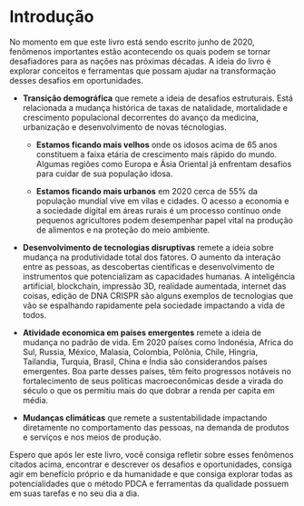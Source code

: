 # Introdução {#sec-intro .unnumbered}

No momento em que este livro está sendo escrito junho de 2020, fenômenos importantes estão acontecendo os quais podem se tornar desafiadores para as nações nas próximas décadas. A ideia do livro é explorar conceitos e ferramentas que possam ajudar na transformação desses desafios em oportunidades.

-   **Transição demográfica** que remete a ideia de desafios estruturais. Está relacionada a mudança histórica de taxas de natalidade, mortalidade e crescimento populacional decorrentes do avanço da medicina, urbanização e desenvolvimento de novas técnologias.

    -   **Estamos ficando mais velhos** onde os idosos acima de 65 anos constituem a faixa etária de crescimento mais rápido do mundo. Algumas regiões como Europa e Ásia Oriental já enfrentam desafios para cuidar de sua população idosa.

    -   **Estamos ficando mais urbanos** em 2020 cerca de 55% da população mundial vive em vilas e cidades. O acesso a economia e a sociedade digital em áreas rurais é um processo contínuo onde pequenos agricultores podem desempenhar papel vital na produção de alimentos e na proteção do meio ambiente.

-   **Desenvolvimento de tecnologias disruptivas** remete a ideia sobre mudança na produtividade total dos fatores. O aumento da interação entre as pessoas, as descobertas científicas e desenvolvimento de instrumentos que potencializam as capacidades humanas. A inteligência artificial, blockchain, impressão 3D, realidade aumentada, internet das coisas, edição de DNA CRISPR são alguns exemplos de tecnologias que vão se espalhando rapidamente pela sociedade impactando a vida de todos.

-   **Atividade economica em países emergentes** remete a ideia de mudança no padrão de vida. Em 2020 países como Indonésia, Africa do Sul, Russia, México, Malasia, Colombia, Polônia, Chile, Hingria, Tailandia, Turquia, Brasil, China e Índia são considerandos países emergentes. Boa parte desses países, têm feito progressos notáveis no fortalecimento de seus políticas macroeconômicas desde a virada do século o que os permitiu mais do que dobrar a renda per capita em média.

-   **Mudanças climáticas** que remete a sustentabilidade impactando diretamente no comportamento das pessoas, na demanda de produtos e serviços e nos meios de produção.

Espero que após ler este livro, você consiga refletir sobre esses fenômenos citados acima, encontrar e descrever os desafios e oportunidades, consiga agir em benefício próprio e da humanidade e que consiga explorar todas as potencialidades que o método PDCA e ferramentas da qualidade possuem em suas tarefas e no seu dia a dia.


